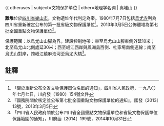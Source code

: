 {{ otheruses | subject=文物保护单位 | other=地理学名词 | 离堆山 }}
{{msg:四川省文物保護單位
|名稱 = 離堆（包括[[烏尤寺|烏尤寺]]）
|編號 = 60
|圖片 = 
|級別 = S1
|分類 = 
|時代 = 秦
|地点 = [[四川省|四川省]][[樂山市|樂山市]]
|坐標 =
|登錄 = 1980年7月7日
}}
{{msg:四川省文物保護單位
|名稱 = 離堆
|編號 = 1298
|圖片 = 
|級別 = 107
|分類 = 
|時代 = 秦至清
|地点 = [[四川省|四川省]][[樂山市|樂山市]][[市中區|市中區]]
|坐標 =
|登錄 = 2013年3月5日
}}

'''離堆'''位於[[四川省|四川省]][[樂山市|樂山市]]，文物遺址年代判定為秦。1980年7月7日包括[[烏尤寺|烏尤寺]]列為四川省重新確定公布的第一批省級文物保護單位<ref>「關於重新公布全省文物保護單位名單的通知」，四川省人民政府，一九八〇年七月七日，川府發（1980）154號文件</ref>。2013年3月5日公佈離堆為第七批全國重點文物保護單位<ref>『國務院關於核定並公布第七批全國重點文物保護單位的通知』，國發〔2013〕13號，2013年3月5日</ref>。

保護範圍：以烏尤山山腳為界。建設控制地帶：東至烏尤山山腳東側外延10米；北至烏尤山北側處延30米；西至岷江西岸與鳳洲島西側、杜家場南側連線；南至烏尤山對岸，跨岷江繞麻浩河至烏尤大橋<ref>「四川省人民政府關於公布四川省全國重點文物保護單位和省級文物保護單位保護範圍的通知」，川府函〔2014〕199號，2014年10月31日</ref>。

==註釋==
{{reflist}}
{{文物保護單位小作品}}
{{四川全国重点文物保护单位}}
